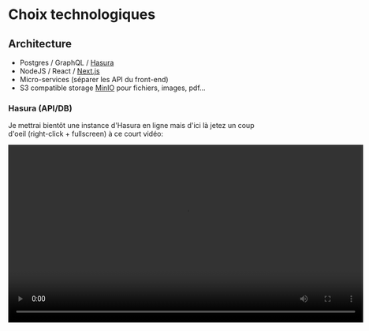 # Choix technologiques

## Architecture

- Postgres / GraphQL / [Hasura](https://hasura.io/)
- NodeJS / React / [Next.js](https://nextjs.org/)
- Micro-services (séparer les API du front-end)
- S3 compatible storage [MinIO](https://min.io/) pour fichiers, images, pdf...

### Hasura (API/DB)

Je mettrai bientôt une instance d'Hasura en ligne mais d'ici là jetez un coup d'oeil (right-click + fullscreen) à ce court vidéo:

<video controls width="720" src="/static/hasura-intro.mp4" />

### Minio

Pour les fichiers attachés, les vidéo, images, bref, tout ce qui ne va pas dans la DB.

On peut utiliser `nginx` pour _resizer_ les images et les conserver dans un cache en proxy à `MinIO`.

## Theming

Maintenant que la base fonctionne, j'ai intégré pour le _theming_

- [Theme UI](https://theme-ui.com/) - Build consistent, themeable React apps based on constraint-based design principles
- [Rebass](https://rebassjs.org/) - Rebass React primitive UI components built with Styled System
- [Styled System](https://styled-system.com/) - Style props for rapid UI development
- [Typography.js](http://kyleamathews.github.io/typography.js/) - A powerful toolkit for building websites with beautiful design.

<hr />

## Catégories

- [Dogfooding T4](/custom/df-t4)
